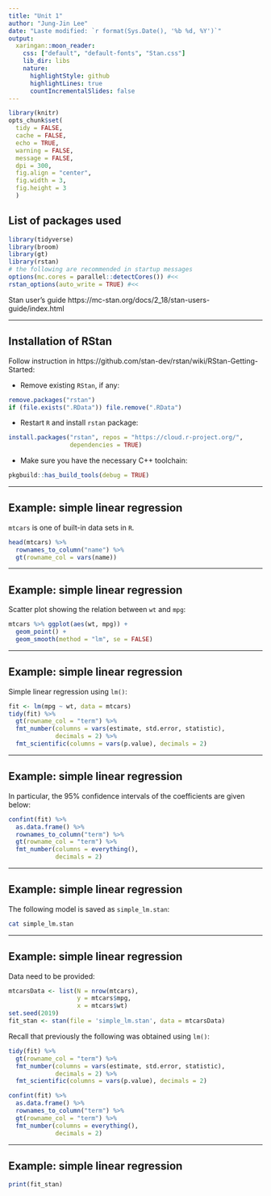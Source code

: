 ```yaml
---
title: "Unit 1"
author: "Jung-Jin Lee"
date: "Laste modified: `r format(Sys.Date(), '%b %d, %Y')`"
output:
  xaringan::moon_reader:
    css: ["default", "default-fonts", "Stan.css"] 
    lib_dir: libs
    nature:
      highlightStyle: github
      highlightLines: true
      countIncrementalSlides: false
---
```


```r
library(knitr) 
opts_chunk$set(
  tidy = FALSE,
  cache = FALSE,
  echo = TRUE,
  warning = FALSE,
  message = FALSE,
  dpi = 300,
  fig.align = "center",
  fig.width = 3,
  fig.height = 3
  )
```

## List of packages used

```r
library(tidyverse)
library(broom)
library(gt)
library(rstan)
# the following are recommended in startup messages
options(mc.cores = parallel::detectCores()) #<< 
rstan_options(auto_write = TRUE) #<<
```

Stan user's guide https://mc-stan.org/docs/2_18/stan-users-guide/index.html

---

## Installation of RStan

Follow instruction in https://github.com/stan-dev/rstan/wiki/RStan-Getting-Started:

- Remove existing `RStan`, if any:

```r
remove.packages("rstan")
if (file.exists(".RData")) file.remove(".RData")
```

- Restart `R` and install `rstan` package:

```r
install.packages("rstan", repos = "https://cloud.r-project.org/", 
                 dependencies = TRUE)
```

- Make sure you have the necessary C++ toolchain: 

```r
pkgbuild::has_build_tools(debug = TRUE)
```

---

## Example: simple linear regression

`mtcars` is one of built-in data sets in `R`. 

```r
head(mtcars) %>% 
  rownames_to_column("name") %>%
  gt(rowname_col = vars(name))
```

---

## Example: simple linear regression

Scatter plot showing the relation between `wt` and `mpg`:

```r
mtcars %>% ggplot(aes(wt, mpg)) + 
  geom_point() +
  geom_smooth(method = "lm", se = FALSE)
```

---

## Example: simple linear regression

Simple linear regression using `lm()`:

```r
fit <- lm(mpg ~ wt, data = mtcars)
tidy(fit) %>% 
  gt(rowname_col = "term") %>%
  fmt_number(columns = vars(estimate, std.error, statistic), 
             decimals = 2) %>%
  fmt_scientific(columns = vars(p.value), decimals = 2)
```

---

## Example: simple linear regression

In particular, the 95% confidence intervals of the coefficients are given below:

```r
confint(fit) %>%
  as.data.frame() %>%
  rownames_to_column("term") %>%
  gt(rowname_col = "term") %>%
  fmt_number(columns = everything(), 
             decimals = 2)
```

---

## Example: simple linear regression

The following model is saved as `simple_lm.stan`:

```bash
cat simple_lm.stan
```

---

## Example: simple linear regression

Data need to be provided:

```r
mtcarsData <- list(N = nrow(mtcars),
                   y = mtcars$mpg,
                   x = mtcars$wt)
set.seed(2019)
fit_stan <- stan(file = 'simple_lm.stan', data = mtcarsData)
```

Recall that previously the following was obtained using `lm()`:

```r
tidy(fit) %>% 
  gt(rowname_col = "term") %>%
  fmt_number(columns = vars(estimate, std.error, statistic), 
             decimals = 2) %>%
  fmt_scientific(columns = vars(p.value), decimals = 2)
```

```r
confint(fit) %>%
  as.data.frame() %>%
  rownames_to_column("term") %>%
  gt(rowname_col = "term") %>%
  fmt_number(columns = everything(), 
             decimals = 2)
```

---

## Example: simple linear regression

```r
print(fit_stan)
```

